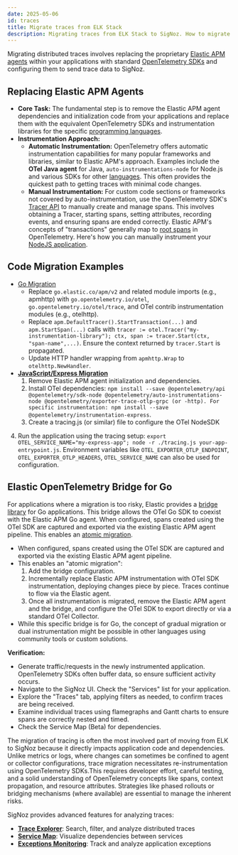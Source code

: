 ```yaml
---
date: 2025-05-06
id: traces
title: Migrate traces from ELK Stack
description: Migrating traces from ELK Stack to SigNoz. How to migrate traces from ELK to SigNoz.
---
```


Migrating distributed traces involves replacing the proprietary [Elastic APM agents](https://www.elastic.co/docs/solutions/observability/apm/elastic-apm-agents) within your applications with standard [OpenTelemetry SDKs](https://opentelemetry.io/docs/languages/) and configuring them to send trace data to SigNoz.

## Replacing Elastic APM Agents

* **Core Task:** The fundamental step is to remove the Elastic APM agent dependencies and initialization code from your applications and replace them with the equivalent OpenTelemetry SDKs and instrumentation libraries for the specific [programming languages](https://opentelemetry.io/docs/languages/java/instrumentation/).
* **Instrumentation Approach:**  
  * **Automatic Instrumentation:** OpenTelemetry offers automatic instrumentation capabilities for many popular frameworks and libraries, similar to Elastic APM's approach. Examples include the **OTel Java agent** for Java, `auto-instrumentations-node` for Node.js and various SDKs for other [languages](https://signoz.io/docs/instrumentation/). This often provides the quickest path to getting traces with minimal code changes.  
  * **Manual Instrumentation:** For custom code sections or frameworks not covered by auto-instrumentation, use the OpenTelemetry SDK's [Tracer API](/docs/traces-management/trace-api/overview) to manually create and manage spans. This involves obtaining a Tracer, starting spans, setting attributes, recording events, and ensuring spans are ended correctly. Elastic APM's concepts of "transactions" generally map to [root spans](https://signoz.io/blog/distributed-tracing-span/) in OpenTelemetry. Here's how you can manually instrument your [NodeJS application](https://signoz.io/docs/instrumentation/manual-instrumentation/javascript/opentelemetry-nodejs/).

## Code Migration Examples

* [Go Migration](https://signoz.io/opentelemetry/go/)
  * Replace `go.elastic.co/apm/v2` and related module imports (e.g., apmhttp) with `go.opentelemetry.io/otel`, `go.opentelemetry.io/otel/trace`, and OTel contrib instrumentation modules (e.g., otelhttp).  
  * Replace `apm.DefaultTracer().StartTransaction(...)` and `apm.StartSpan(...)` calls with `tracer := otel.Tracer("my-instrumentation-library"); ctx, span := tracer.Start(ctx, "span-name",...)`. Ensure the context returned by `tracer.Start` is propagated.  
  * Update HTTP handler wrapping from `apmhttp.Wrap` to `otelhttp.NewHandler`.  
* **[JavaScript/Express Migration](https://signoz.io/docs/instrumentation/opentelemetry-express/)**  
  1. Remove Elastic APM agent initialization and dependencies.  
  2. Install OTel dependencies: `npm install --save @opentelemetry/api @opentelemetry/sdk-node @opentelemetry/auto-instrumentations-node @opentelemetry/exporter-trace-otlp-grpc (or -http). For specific instrumentation: npm install --save @opentelemetry/instrumentation-express`.  
  3. Create a tracing.js (or similar) file to configure the OTel NodeSDK
 4.  Run the application using the tracing setup: `export OTEL_SERVICE_NAME="my-express-app"; node -r ./tracing.js your-app-entrypoint.js`. Environment variables like `OTEL_EXPORTER_OTLP_ENDPOINT`, `OTEL_EXPORTER_OTLP_HEADERS`, `OTEL_SERVICE_NAME` can also be used for configuration.

## Elastic OpenTelemetry Bridge for Go

For applications where a migration is too risky, Elastic provides a [bridge library](https://pkg.go.dev/go.elastic.co/apm/module/apmotel/v2) for Go applications. This bridge allows the OTel Go SDK to coexist with the Elastic APM Go agent. When configured, spans created using the OTel SDK are captured and exported via the existing Elastic APM agent pipeline. This enables an [atomic migration](https://www.elastic.co/docs/solutions/security/get-started/automatic-migration).

  
* When configured, spans created using the OTel SDK are captured and exported via the existing Elastic APM agent pipeline.  
* This enables an "atomic migration":  
  1. Add the bridge configuration.  
  2. Incrementally replace Elastic APM instrumentation with OTel SDK instrumentation, deploying changes piece by piece. Traces continue to flow via the Elastic agent.  
  3. Once all instrumentation is migrated, remove the Elastic APM agent and the bridge, and configure the OTel SDK to export directly or via a standard OTel Collector. 
* While this specific bridge is for Go, the concept of gradual migration or dual instrumentation might be possible in other languages using community tools or custom solutions.

**Verification:**

* Generate traffic/requests in the newly instrumented application. OpenTelemetry SDKs often buffer data, so ensure sufficient activity occurs.
* Navigate to the SigNoz UI. Check the "Services" list for your application.
* Explore the "Traces" tab, applying filters as needed, to confirm traces are being received.
* Examine individual traces using flamegraphs and Gantt charts to ensure spans are correctly nested and timed.
* Check the Service Map (Beta) for dependencies.


The migration of tracing is often the most involved part of moving from ELK to SigNoz because it directly impacts application code and dependencies. Unlike metrics or logs, where changes can sometimes be confined to agent or collector configurations, trace migration necessitates re-instrumentation using OpenTelemetry SDKs.This requires developer effort, careful testing, and a solid understanding of OpenTelemetry concepts like spans, context propagation, and resource attributes. Strategies like phased rollouts or bridging mechanisms (where available) are essential to manage the inherent risks.

SigNoz provides advanced features for analyzing traces:
- **[Trace Explorer](/docs/product-features/trace-explorer/)**: Search, filter, and analyze distributed traces
- **[Service Map](/docs/userguide/service-map/)**: Visualize dependencies between services
- **[Exceptions Monitoring](/docs/userguide/exceptions/)**: Track and analyze application exceptions
